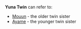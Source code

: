 {{Disambiguation}}
'''Yuna Twin''' can refer to:
* [[Mouun]] - the older twin sister
* [[Ayame]] - the younger twin sister